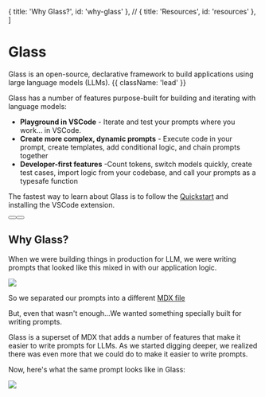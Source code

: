 

  { title: 'Why Glass?', id: 'why-glass' },
  // { title: 'Resources', id: 'resources' },
]

<HeroPattern />

# Glass

Glass is an open-source, declarative framework to build applications using large language models (LLMs). {{ className: 'lead' }}

Glass has a number of features purpose-built for building and iterating with language models:

- **Playground in VSCode** - Iterate and test your prompts where you work... in VSCode.
- **Create more complex, dynamic prompts** - Execute code in your prompt, create templates, add conditional logic, and chain prompts together
- **Developer-first features** -Count tokens, switch models quickly, create test cases, import logic from your codebase, and call your prompts as a typesafe function

The fastest way to learn about Glass is to follow the [Quickstart](/quickstart) and installing the VSCode extension.

<div className="not-prose mb-16 mt-6 flex gap-3">
  <Button href="/quickstart" arrow="right" children="Quickstart" />
  <Button href="/vscode" variant="outline" children="VSCode extension" />
</div>

## Why Glass?

When we were building things in production for LLM, we were writing prompts that looked like this mixed in with our application logic.

<Image src={beforeGlass} />

So we separated our prompts into a different <a href="https://mdxjs.com/" target="_blank">MDX file</a>

But, even that wasn't enough...We wanted something specially built for writing prompts.

Glass is a superset of MDX that adds a number of features that make it easier to write prompts for LLMs. As we started digging deeper, we realized there was even more that we could do to make it easier to write prompts.

Now, here's what the same prompt looks like in Glass:

<Image src={afterGlass} />
